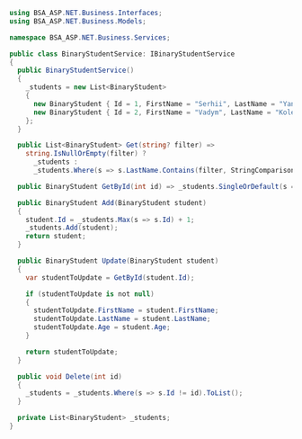 ```csharp
using BSA_ASP.NET.Business.Interfaces;
using BSA_ASP.NET.Business.Models;

namespace BSA_ASP.NET.Business.Services;

public class BinaryStudentService: IBinaryStudentService
{
  public BinaryStudentService()
  {
    _students = new List<BinaryStudent>
    {
      new BinaryStudent { Id = 1, FirstName = "Serhii", LastName = "Yanchuk", Age = 21 },
      new BinaryStudent { Id = 2, FirstName = "Vadym", LastName = "Kolesnyk", Age = 21 }
    };
  }

  public List<BinaryStudent> Get(string? filter) => 
    string.IsNullOrEmpty(filter) ? 
      _students : 
      _students.Where(s => s.LastName.Contains(filter, StringComparison.OrdinalIgnoreCase)).ToList();

  public BinaryStudent GetById(int id) => _students.SingleOrDefault(s => s.Id == id);

  public BinaryStudent Add(BinaryStudent student)
  {
    student.Id = _students.Max(s => s.Id) + 1;
    _students.Add(student);
    return student;
  }

  public BinaryStudent Update(BinaryStudent student)
  {
    var studentToUpdate = GetById(student.Id);

    if (studentToUpdate is not null)
    {
      studentToUpdate.FirstName = student.FirstName;
      studentToUpdate.LastName = student.LastName;
      studentToUpdate.Age = student.Age;
    }

    return studentToUpdate;
  }

  public void Delete(int id)
  {
    _students = _students.Where(s => s.Id != id).ToList();
  }

  private List<BinaryStudent> _students;
}
```